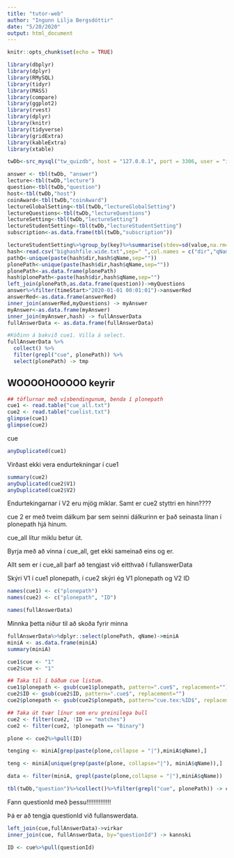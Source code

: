 ```yaml
---
title: "tutor-web"
author: "Ingunn Lilja Bergsdóttir"
date: "5/20/2020"
output: html_document
---
```


```r
knitr::opts_chunk$set(echo = TRUE)
```

```r
library(dbplyr)
library(dplyr)
library(RMySQL)
library(tidyr)
library(MASS)
library(compare)
library(ggplot2)
library(rvest)
library(dplyr)
library(knitr)
library(tidyverse)
library(gridExtra)
library(kableExtra)
library(xtable)
```

```r
twDb<-src_mysql("tw_quizdb", host = "127.0.0.1", port = 3306, user = "ilb8", password = "AIAtKDEMe2S0I")
```

```r
answer <- tbl(twDb, "answer")
lecture<-tbl(twDb,"lecture")
question<-tbl(twDb,"question")
host<-tbl(twDb,"host")
coinAward<-tbl(twDb,"coinAward")
lectureGlobalSetting<-tbl(twDb,"lectureGlobalSetting")
lectureQuestions<-tbl(twDb,"lectureQuestions")
lectureSetting<-tbl(twDb,"lectureSetting")
lectureStudentSetting<-tbl(twDb,"lectureStudentSetting")
subscription<-as.data.frame(tbl(twDb,"subscription"))

lectureStudentSetting%>%group_by(key)%>%summarise(stdev=sd(value,na.rm=T),stdevlog=sd(log2(value),na.rm=T))->stdevs
hash<-read.csv("bighashfile.wide.txt",sep=" ",col.names = c("dir","qName","hash","hash2","hash3","numQ","notaType"),na.strings = ".")
pathQ<-unique(paste(hash$dir,hash$qName,sep=""))
plonePath<-unique(paste(hash$dir,hash$qName,sep=""))
plonePath<-as.data.frame(plonePath)
hash$plonePath<-paste(hash$dir,hash$qName,sep="")
left_join(plonePath,as.data.frame(question))->myQuestions
answer%>%filter(timeStart>"2020-01-01 00:01:01")->answerRed
answerRed<-as.data.frame(answerRed)
inner_join(answerRed,myQuestions) -> myAnswer
myAnswer<-as.data.frame(myAnswer)
inner_join(myAnswer,hash) -> fullAnswerData
fullAnswerData <- as.data.frame(fullAnswerData)
```

```r
#Kóðinn á bakvið cue1. Villa á select.
fullAnswerData %>%
  collect() %>%
  filter(grepl("cue", plonePath)) %>%
  select(plonePath) -> tmp
```

## WOOOOHOOOOO keyrir 

```r
## töflurnar með vísbendingunum, benda í plonepath
cue1 <- read.table("cue_all.txt")
cue2 <- read.table("cuelist.txt")
glimpse(cue1)
glimpse(cue2)
```
cue
```r
anyDuplicated(cue1)
```
Virðast ekki vera endurtekningar í cue1

```r
summary(cue2)
anyDuplicated(cue2$V1)
anyDuplicated(cue2$V2)
```
Endurtekingarnar í V2 eru mjög miklar. Samt er cue2 styttri en hinn????

cue 2 er með tveim dálkum þar sem seinni dálkurinn er það seinasta línan í plonepath hjá hinum.

cue_all lítur miklu betur út.

Byrja með að vinna í cue_all, get ekki sameinað eins og er. 

Allt sem er í cue_all þarf að tengjast við eitthvað í fullanswerData

Skýri V1 í cue1 plonepath, í cue2 skýri ég V1 plonepath og V2 ID

```r
names(cue1) <- c("plonepath")
names(cue2) <- c("plonepath", "ID")
```

```r
names(fullAnswerData)
```

Minnka þetta niður til að skoða fyrir minna

```r
fullAnswerData%>%dplyr::select(plonePath, qName)->miniA
miniA <- as.data.frame(miniA)
summary(miniA)
```

```r
cue1$cue <- "1"
cue2$cue <- "1"
```

```r
## Taka til í báðum cue listum.
cue1$plonepath <- gsub(cue1$plonepath, pattern=".cue$", replacement="")
cue2$ID <- gsub(cue2$ID, pattern=".cue$", replacement="")
cue2$plonepath <- gsub(cue2$plonepath, pattern="cue.tex:%ID$", replacement="")
```

```r
## Taka út tvær línur sem eru greinilega bull
cue2 <- filter(cue2, !ID == "matches")
cue2 <- filter(cue2, !plonepath == "Binary")
```

```r
plone <- cue2%>%pull(ID)
```

```r
tenging <- miniA[grep(paste(plone,collapse = "|"),miniA$qName),]
```

```r
teng <- miniA[unique(grep(paste(plone, collapse="|"), miniA$qName)),]
```

```r
data <- filter(miniA, grepl(paste(plone,collapse = "|"),miniA$qName))
```

```r
tbl(twDb,"question")%>%collect()%>%filter(grepl("cue", plonePath)) -> cue
```

Fann questionId með þessu!!!!!!!!!!!!!!

Þá er að tengja questionId við fullanswerdata.

```r
left_join(cue,fullAnswerData)->virkar
inner_join(cue, fullAnswerData, by="questionId") -> kannski
```

```r
ID <- cue%>%pull(questionId)
```

```r

```

